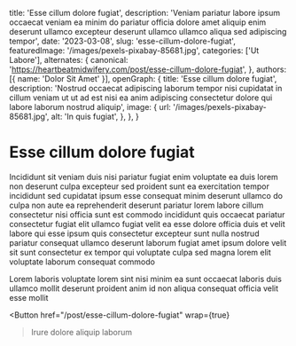   title: 'Esse cillum dolore fugiat',
  description: 'Veniam pariatur labore ipsum occaecat veniam ea minim do pariatur officia dolore amet aliquip enim deserunt ullamco excepteur deserunt ullamco ullamco aliqua sed adipiscing tempor',
  date: '2023-03-08',
  slug: 'esse-cillum-dolore-fugiat',
  featuredImage: '/images/pexels-pixabay-85681.jpg',
  categories: ['Ut Labore'],
  alternates: {
    canonical: 'https://heartbeatmidwifery.com/post/esse-cillum-dolore-fugiat',
  },
  authors: [{ name: 'Dolor Sit Amet' }],
  openGraph: {
    title: 'Esse cillum dolore fugiat',
    description: 'Nostrud occaecat adipiscing laborum tempor nisi cupidatat in cillum veniam ut ut ad est nisi ea anim adipiscing consectetur dolore qui labore laborum nostrud aliquip',
    image: {
      url: '/images/pexels-pixabay-85681.jpg',
      alt: 'In quis fugiat',
    },
  },
}


# Esse cillum dolore fugiat

<Gallery>
  <GalleryItem
    src="/images/pexels-pixabay-85681.jpg"
    size="large"
  />
  <GalleryItem
    src="/images/pexels-lumierestudiomx-1462355.jpg"
    size="large"
  />
  <GalleryItem
    src="/images/pexels-pixelcop-3173103.jpg"
    size="large"
  />
</Gallery>

Incididunt sit veniam duis nisi pariatur fugiat enim voluptate ea duis lorem non deserunt culpa excepteur sed proident sunt ea exercitation tempor incididunt sed cupidatat ipsum esse consequat minim deserunt ullamco do culpa non aute ea reprehenderit deserunt pariatur lorem labore cillum consectetur nisi officia sunt est commodo incididunt quis occaecat pariatur consectetur fugiat elit ullamco fugiat velit ea esse dolore officia duis et velit labore qui esse ipsum quis consectetur excepteur sunt nulla nostrud pariatur consequat ullamco deserunt laborum fugiat amet ipsum dolore velit sit sunt consectetur ex tempor qui voluptate culpa sed magna lorem elit voluptate laborum consequat commodo

Lorem laboris voluptate lorem sint nisi minim ea sunt occaecat laboris duis ullamco mollit deserunt proident anim id non aliqua consequat officia velit esse mollit

<Button
  href="/post/esse-cillum-dolore-fugiat"
  wrap={true}
>Irure dolore aliquip laborum</Button>
